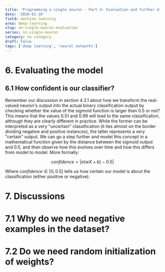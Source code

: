 ```yaml
---
title: 'Programming a single neuron - Part 4: Evaluation and further discussions'
date: '2020-01-10'
field: machine-learning
area: deep-learning
slug: nn-single-neuron-evaluation
series: nn-single-neuron
category: no category
draft: False
tags: ['deep learning', 'neural networks']
---
```


# 6. Evaluating the model

## 6.1 How confident is our classifier?

Remember our discussion in section 4.3.1 about how we transform the real-valued neuron's output into the actual binary classification output by checking whether the value of the sigmoid function is larger than $0.5$ or not? This means that the values $0.51$ and $0.99$ will lead to the same classification, although they are clearly different in practice. While the former can be interpreted as a very "uncertain" classification (it lies almost on the border dividing negative and positive instances), the latter represents a very "certain" output. We can go a step further and model this concept in a mathematical function given by the distance between the sigmoid output and $0.5$, and then observe how this evolves over time and how this differs from model to model. More formally:

$$
confidence = | \sigma (wX + b) - 0.5 |
$$

Where $confidence \in [0, 0.5]$ tells us how certain our model is about the classification (either positive or negative).

# 7. Discussions

# 7.1 Why do we need negative examples in the dataset?

# 7.2 Do we need random initialization of weights?
